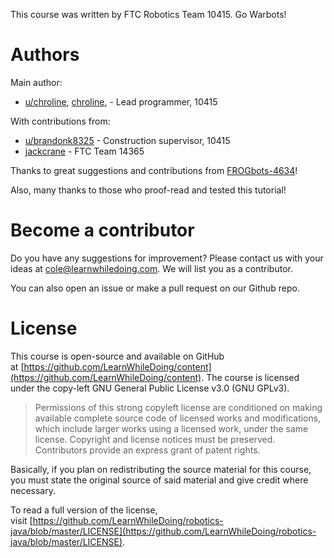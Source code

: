 This course was written by FTC Robotics Team 10415. Go Warbots!

# Authors

Main author:

- [u/chroline](https://www.reddit.com/user/chroline), [chroline](https://github.com/chroline), - Lead programmer, 10415

With contributions from:

- [u/brandonk8325](https://www.reddit.com/user/brandonk8325) - Construction supervisor, 10415
- [jackcrane](https://github.com/jackcrane) - FTC Team 14365

Thanks to great suggestions and contributions from [FROGbots-4634](https://github.com/FROGbots-4634)!

Also, many thanks to those who proof-read and tested this tutorial!

# Become a contributor

Do you have any suggestions for improvement? Please contact us with your ideas at [cole@learnwhiledoing.com](mailto:cole@learnwhiledoing.com). We will list you as a contributor.

You can also open an issue or make a pull request on our Github repo.

# License

This course is open-source and available on GitHub at [https://github.com/LearnWhileDoing/content](https://github.com/LearnWhileDoing/content). The course is licensed under the copy-left GNU General Public License v3.0 (GNU GPLv3).

> Permissions of this strong copyleft license are conditioned on making available complete source code of licensed works and modifications, which include larger works using a licensed work, under the same license. Copyright and license notices must be preserved. Contributors provide an express grant of patent rights.

Basically, if you plan on redistributing the source material for this course, you must state the original source of said material and give credit where necessary.

To read a full version of the license, visit [https://github.com/LearnWhileDoing/robotics-java/blob/master/LICENSE](https://github.com/LearnWhileDoing/robotics-java/blob/master/LICENSE).